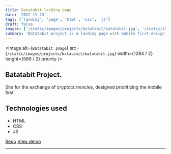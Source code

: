 ```yaml
---
title: Batatabit landing page
date: '2022-11-23'
tags: ['landing', 'page', 'html', 'css', 'js']
draft: false
images: ['/static/images/projects/batatabit/batatabit.jpg', '/static/images/projects/batatabit/batatabit.jpg']
summary: 'Batatabit project is a landing page with mobile first design'
---
```


<Image
  alt={`Batatabit Image`}
  src={`/static/images/projects/batatabit/batatabit.jpg`}
  width={1294 / 2}
  height={589 / 2}
  priority
/>

## Batatabit Project.

Site for the exchange of cryptocurrencies, designed prioritizing the mobile first

## Technologies used

- HTML
- CSS
- JS

[Repo](https://github.com/robert-ds/Batatabit)
[View demo](https://robert-ds.github.io/Batatabit/)

---

